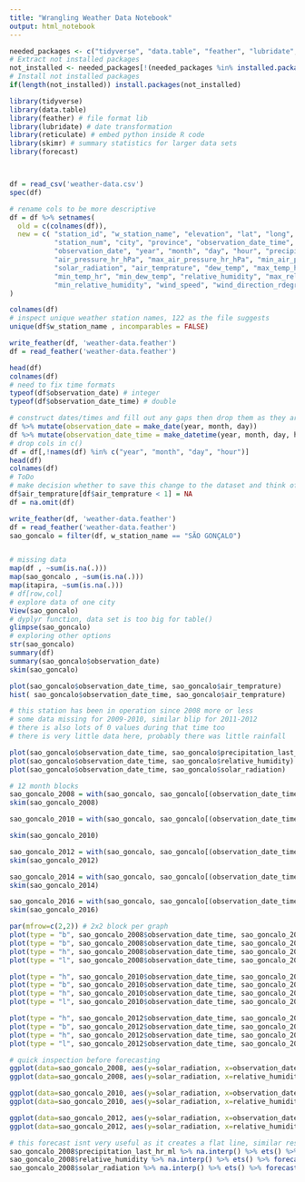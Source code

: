 ```yaml
---
title: "Wrangling Weather Data Notebook"
output: html_notebook
---
```



```r

needed_packages <- c("tidyverse", "data.table", "feather", "lubridate", "reticulate", "skimr", "forecast")                      
# Extract not installed packages
not_installed <- needed_packages[!(needed_packages %in% installed.packages()[ , "Package"])]    
# Install not installed packages
if(length(not_installed)) install.packages(not_installed)

library(tidyverse)
library(data.table)
library(feather) # file format lib
library(lubridate) # date transformation 
library(reticulate) # embed python inside R code
library(skimr) # summary statistics for larger data sets
library(forecast)




```

```r


df = read_csv('weather-data.csv')
spec(df)

# rename cols to be more descriptive 
df = df %>% setnames( 
  old = c(colnames(df)), 
  new = c( "station_id", "w_station_name", "elevation", "lat", "long", 
           "station_num", "city", "province", "observation_date_time", 
           "observation_date", "year", "month", "day", "hour", "precipitation_last_hr_ml",
           "air_pressure_hr_hPa", "max_air_pressure_hr_hPa", "min_air_pressure_hr_hPa", 
           "solar_radiation", "air_temprature", "dew_temp", "max_temp_hr", "max_dew_temp", 
           "min_temp_hr", "min_dew_temp", "relative_humidity", "max_relative_humidity", 
           "min_relative_humidity", "wind_speed", "wind_direction_rdegrees", "wind_gust_mps")
)

colnames(df)
# inspect unique weather station names, 122 as the file suggests
unique(df$w_station_name , incomparables = FALSE)

write_feather(df, 'weather-data.feather')
df = read_feather('weather-data.feather')

head(df)
colnames(df)
# need to fix time formats
typeof(df$observation_date) # integer
typeof(df$observation_date_time) # double

# construct dates/times and fill out any gaps then drop them as they arent needed
df %>% mutate(observation_date = make_date(year, month, day))
df %>% mutate(observation_date_time = make_datetime(year, month, day, hour)) 
# drop cols in c()
df = df[,!names(df) %in% c("year", "month", "day", "hour")]
head(df)
colnames(df)
# ToDo
# make decision whether to save this change to the dataset and think of other values that need to be cleaned
df$air_temprature[df$air_temprature < 1] = NA
df = na.omit(df)


```


```r

write_feather(df, 'weather-data.feather')
df = read_feather('weather-data.feather')
sao_goncalo = filter(df, w_station_name == "SÃO GONÇALO")


# missing data
map(df , ~sum(is.na(.)))
map(sao_goncalo , ~sum(is.na(.)))
map(itapira, ~sum(is.na(.)))
# df[row,col]
# explore data of one city 
View(sao_goncalo)
# dyplyr function, data set is too big for table()
glimpse(sao_goncalo)
# exploring other options
str(sao_goncalo)
summary(df)
summary(sao_goncalo$observation_date)
skim(sao_goncalo)

plot(sao_goncalo$observation_date_time, sao_goncalo$air_temprature)
hist( sao_goncalo$observation_date_time, sao_goncalo$air_temprature)

# this station has been in operation since 2008 more or less
# some data missing for 2009-2010, similar blip for 2011-2012
# there is also lots of 0 values during that time too
# there is very little data here, probably there was little rainfall

plot(sao_goncalo$observation_date_time, sao_goncalo$precipitation_last_hr_ml)
plot(sao_goncalo$observation_date_time, sao_goncalo$relative_humidity)
plot(sao_goncalo$observation_date_time, sao_goncalo$solar_radiation)

# 12 month blocks
sao_goncalo_2008 = with(sao_goncalo, sao_goncalo[(observation_date_time <= "2008-12-31" & observation_date_time >= "2008-01-01"), ])
skim(sao_goncalo_2008)

sao_goncalo_2010 = with(sao_goncalo, sao_goncalo[(observation_date_time <= "2010-12-31" & observation_date_time >= "2010-01-01"), ])

skim(sao_goncalo_2010)

sao_goncalo_2012 = with(sao_goncalo, sao_goncalo[(observation_date_time <= "2012-12-31" & observation_date_time >= "2012-01-01"), ])
skim(sao_goncalo_2012)

sao_goncalo_2014 = with(sao_goncalo, sao_goncalo[(observation_date_time <= "2014-12-31" & observation_date_time >= "2014-01-01"), ])
skim(sao_goncalo_2014)

sao_goncalo_2016 = with(sao_goncalo, sao_goncalo[(observation_date_time <= "2016-12-31" & observation_date_time >= "2016-01-01"), ])
skim(sao_goncalo_2016)

par(mfrow=c(2,2)) # 2x2 block per graph
plot(type = "b", sao_goncalo_2008$observation_date_time, sao_goncalo_2008$dew_temp, xlab = "2008 12 month period" , ylab = "temperature in °C")
plot(type = "b", sao_goncalo_2008$observation_date_time, sao_goncalo_2008$precipitation_last_hr_ml, xlab = "2008 12 month period", ylab = "rain fall in millimetres ")
plot(type = "h", sao_goncalo_2008$observation_date_time, sao_goncalo_2008$relative_humidity, xlab = "2008 12 month period", ylab = "humidity as % out of 100")
plot(type = "l", sao_goncalo_2008$observation_date_time, sao_goncalo_2008$solar_radiation, xlab = "2008 12 month period", ylab = "sunlight in  KJ/m2")

plot(type = "h", sao_goncalo_2010$observation_date_time, sao_goncalo_2010$dew_temp, xlab = "2010 12 month period", ylab = "temperature in °C")
plot(type = "b", sao_goncalo_2010$observation_date_time, sao_goncalo_2010$precipitation_last_hr_ml, xlab = "2010 12 month period", ylab = "rain fall in millimetres ")
plot(type = "h", sao_goncalo_2010$observation_date_time, sao_goncalo_2010$relative_humidity, xlab = "2010 12 month period", ylab = "humidity as % out of 100")
plot(type = "l", sao_goncalo_2010$observation_date_time, sao_goncalo_2010$solar_radiation, xlab = "2010 12 month period", ylab = "sunlight in  KJ/m2")

plot(type = "h", sao_goncalo_2012$observation_date_time, sao_goncalo_2012$dew_temp, xlab = "2012 12 month period", ylab = "temperature in °C")
plot(type = "b", sao_goncalo_2012$observation_date_time, sao_goncalo_2012$precipitation_last_hr_ml, xlab = "2012 12 month period", ylab = "rain fall in millimetres ")
plot(type = "h", sao_goncalo_2012$observation_date_time, sao_goncalo_2012$relative_humidity, xlab = "2012 12 month period", ylab = "humidity as % out of 100")
plot(type = "l", sao_goncalo_2012$observation_date_time, sao_goncalo_2012$solar_radiation, xlab = "2012 12 month period", ylab = "sunlight in  KJ/m2")

# quick inspection before forecasting
ggplot(data=sao_goncalo_2008, aes(y=solar_radiation, x=observation_date_time)) + geom_point() 
ggplot(data=sao_goncalo_2008, aes(y=solar_radiation, x=relative_humidity)) + geom_point()

ggplot(data=sao_goncalo_2010, aes(y=solar_radiation, x=observation_date_time)) + geom_point()
ggplot(data=sao_goncalo_2010, aes(y=solar_radiation, x=relative_humidity)) + geom_point()

ggplot(data=sao_goncalo_2012, aes(y=solar_radiation, x=observation_date_time)) + geom_point()
ggplot(data=sao_goncalo_2012, aes(y=solar_radiation, x=relative_humidity)) + geom_point()

# this forecast isnt very useful as it creates a flat line, similar results for other years
sao_goncalo_2008$precipitation_last_hr_ml %>% na.interp() %>% ets() %>% forecast(h=30) %>% autoplot()
sao_goncalo_2008$relative_humidity %>% na.interp() %>% ets() %>% forecast(h=30) %>% autoplot()
sao_goncalo_2008$solar_radiation %>% na.interp() %>% ets() %>% forecast(h=30) %>% autoplot()



```


```r

```


```r

```


```r

```


```r

```

```r

```